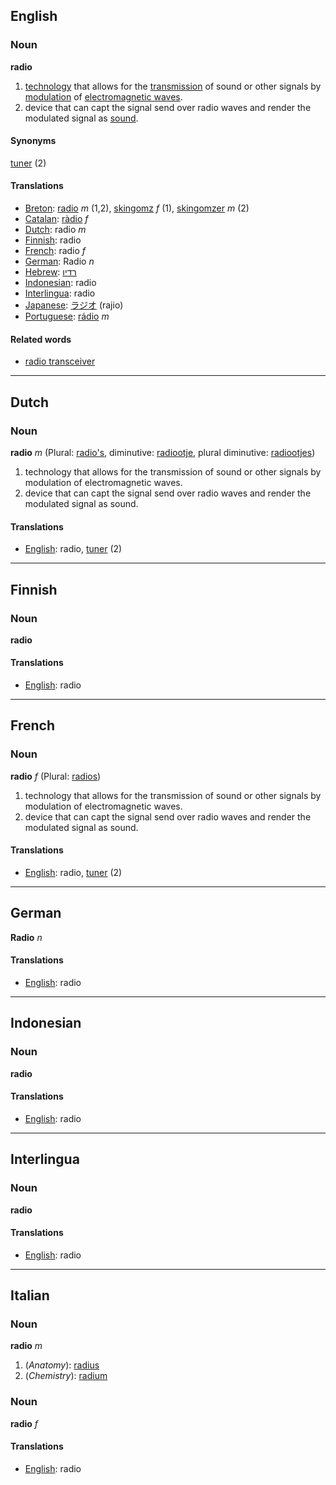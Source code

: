 ==English==
===Noun===
'''radio'''

#[[technology]] that allows for the [[transmission]] of sound or other signals by [[modulation]] of [[electromagnetic wave]]s.
#device that can capt the signal send over radio waves and render the modulated signal as [[sound]].

====Synonyms====
[[tuner]] (2)

====Translations====
*[[Breton]]: [[radio]] ''m'' (1,2), [[skingomz]] ''f'' (1), [[skingomzer]] ''m'' (2)
*[[Catalan]]: [[ràdio]] ''f''
*[[Dutch]]: radio ''m''
*[[Finnish]]: radio
*[[French]]: radio ''f''
*[[German]]: Radio ''n''
*[[Hebrew]]: [[רדיו]]
*[[Indonesian]]: radio
*[[Interlingua]]: radio
*[[Japanese]]: [[ラジオ]] (rajio)
*[[Portuguese]]: [[rádio]] ''m''

====Related words====
*[[radio transceiver]]

----
==Dutch==
===Noun===
'''radio''' ''m'' (Plural: [[radio's]], diminutive: [[radiootje]], plural diminutive: [[radiootjes]])

#technology that allows for the transmission of sound or other signals by modulation of electromagnetic waves.
#device that can capt the signal send over radio waves and render the modulated signal as sound.

====Translations====
*[[English]]: radio, [[tuner]] (2)

----
==Finnish==
===Noun===
'''radio'''

====Translations====
*[[English]]: radio

----
==French==
===Noun===
'''radio''' ''f'' (Plural: [[radios]])

#technology that allows for the transmission of sound or other signals by modulation of electromagnetic waves.
#device that can capt the signal send over radio waves and render the modulated signal as sound.

====Translations====
*[[English]]: radio, [[tuner]] (2)

----
==German==
'''Radio''' ''n''

====Translations====
*[[English]]: radio

----
==Indonesian==
===Noun===
'''radio'''

====Translations====
*[[English]]: radio
----
==Interlingua==
===Noun===
'''radio'''

====Translations====
*[[English]]: radio

----
==Italian==
===Noun===
'''radio''' ''m''

#(''Anatomy''): [[radius]]
#(''Chemistry''): [[radium]]

===Noun===
'''radio''' ''f''

====Translations====
*[[English]]: radio